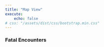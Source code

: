 ```yaml
---
title: "Map View"
execute:
    echo: false
# css: "/assets/dist/css/bootstrap.min.css" 
---
```


### Fatal Encounters
